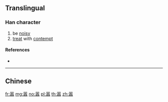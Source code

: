 {{also|囂}}
==Translingual==

===Han character===
{{Han char|rn=30|rad=口|as=15|sn=18|four=|canj=RRMOR|ids=⿳吅页吅}}

# be [[noisy]]
# [[treat]] with [[contempt]]

====References====
* {{Han ref|kx=0213.171|hdz=10700.010|uh=56A3|ud=22179}}

----

==Chinese==
{{zh-see|囂}}

[[fr:嚣]]
[[mg:嚣]]
[[no:嚣]]
[[pl:嚣]]
[[th:嚣]]
[[zh:嚣]]